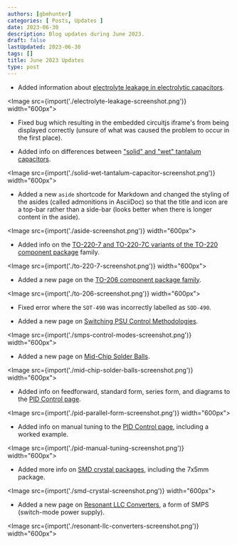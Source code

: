 ```yaml
---
authors: [gbmhunter]
categories: [ Posts, Updates ]
date: 2023-06-30
description: Blog updates during June 2023.
draft: false
lastUpdated: 2023-06-30
tags: []
title: June 2023 Updates
type: post
---
```



* Added information about [electrolyte leakage in electrolytic capacitors](/electronics/components/capacitors/#electrolyte-leakage).

<Image src={import('./electrolyte-leakage-screenshot.png')} width="600px"></Image>

* Fixed bug which resulting in the embedded circuitjs iframe's from being displayed correctly (unsure of what was caused the problem to occur in the first place).

* Added info on differences between ["solid" and "wet" tantalum capacitors](/electronics/components/capacitors/#solid-tantalum-capacitors).

<Image src={import('./solid-wet-tantalum-capacitor-screenshot.png')} width="600px"></Image>

* Added a new `aside` shortcode for Markdown and changed the styling of the asides (called admonitions in AsciiDoc) so that the title and icon are a top-bar rather than a side-bar (looks better when there is longer content in the aside).

<Image src={import('./aside-screenshot.png')} width="600px"></Image>

* Added info on the [TO-220-7 and TO-220-7C variants of the TO-220 component package](/pcb-design/component-packages/to-220-component-package/#to-220-7) family.

<Image src={import('./to-220-7-screenshot.png')} width="600px"></Image>

* Added a new page on the [TO-206 component package family](/pcb-design/component-packages/to-206-component-package/).

<Image src={import('./to-206-screenshot.png')} width="600px"></Image>

* Fixed error where the `SOT-490` was incorrectly labelled as `SOD-490`.

* Added a new page on [Switching PSU Control Methodologies](/electronics/components/power-regulators/switch-mode-power-supplies-smps/control-methodologies/).

<Image src={import('./smps-control-modes-screenshot.png')} width="600px"></Image>

* Added a new page on [Mid-Chip Solder Balls](/pcb-design/mid-chip-solder-balls/).

<Image src={import('./mid-chip-solder-balls-screenshot.png')} width="600px"></Image>

* Added info on feedforward, standard form, series form, and diagrams to the [PID Control page](/programming/general/pid-control/).

<Image src={import('./pid-parallel-form-screenshot.png')} width="600px"></Image>

* Added info on manual tuning to the [PID Control page](/programming/general/pid-control/), including a worked example.

<Image src={import('./pid-manual-tuning-screenshot.png')} width="600px"></Image>

* Added more info on [SMD crystal packages](/pcb-design/component-packages/crystal-packages/), including the 7x5mm package.

<Image src={import('./smd-crystal-screenshot.png')} width="600px"></Image>

* Added a new page on [Resonant LLC Converters](/electronics/components/power-regulators/switch-mode-power-supplies-smps/resonant-llc-converters/), a form of SMPS (switch-mode power supply).

<Image src={import('./resonant-llc-converters-screenshot.png')} width="600px"></Image>
